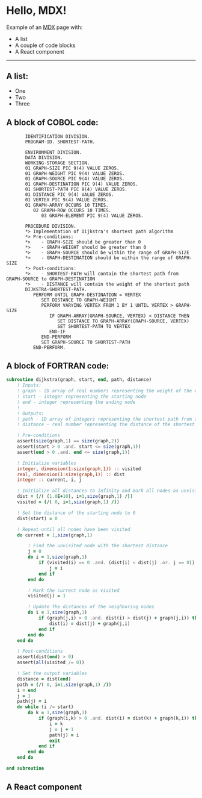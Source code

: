 
# Hello, MDX!

Example of an [MDX](https://mdxjs.com) page with:

- A list
- A couple of code blocks
- A React component

---

## A list:

- One
- Two
- Three

## A block of COBOL code:

```cobol
       IDENTIFICATION DIVISION.
       PROGRAM-ID. SHORTEST-PATH.

       ENVIRONMENT DIVISION.
       DATA DIVISION.
       WORKING-STORAGE SECTION.
       01 GRAPH-SIZE PIC 9(4) VALUE ZEROS.
       01 GRAPH-WEIGHT PIC 9(4) VALUE ZEROS.
       01 GRAPH-SOURCE PIC 9(4) VALUE ZEROS.
       01 GRAPH-DESTINATION PIC 9(4) VALUE ZEROS.
       01 SHORTEST-PATH PIC 9(4) VALUE ZEROS.
       01 DISTANCE PIC 9(4) VALUE ZEROS.
       01 VERTEX PIC 9(4) VALUE ZEROS.
       01 GRAPH-ARRAY OCCURS 10 TIMES.
          02 GRAPH-ROW OCCURS 10 TIMES.
             03 GRAPH-ELEMENT PIC 9(4) VALUE ZEROS.

       PROCEDURE DIVISION.
       *> Implementation of Dijkstra's shortest path algorithm
       *> Pre-conditions:
       *>    - GRAPH-SIZE should be greater than 0
       *>    - GRAPH-WEIGHT should be greater than 0
       *>    - GRAPH-SOURCE should be within the range of GRAPH-SIZE
       *>    - GRAPH-DESTINATION should be within the range of GRAPH-SIZE
       *> Post-conditions:
       *>    - SHORTEST-PATH will contain the shortest path from GRAPH-SOURCE to GRAPH-DESTINATION
       *>    - DISTANCE will contain the weight of the shortest path
       DIJKSTRA-SHORTEST-PATH.
          PERFORM UNTIL GRAPH-DESTINATION = VERTEX
             SET DISTANCE TO GRAPH-WEIGHT
             PERFORM VARYING VERTEX FROM 1 BY 1 UNTIL VERTEX > GRAPH-SIZE
                IF GRAPH-ARRAY(GRAPH-SOURCE, VERTEX) < DISTANCE THEN
                   SET DISTANCE TO GRAPH-ARRAY(GRAPH-SOURCE, VERTEX)
                   SET SHORTEST-PATH TO VERTEX
                END-IF
             END-PERFORM
             SET GRAPH-SOURCE TO SHORTEST-PATH
          END-PERFORM.
```

## A block of FORTRAN code:

```fortran
subroutine dijkstra(graph, start, end, path, distance)
    ! Inputs:
    ! graph - 2D array of real numbers representing the weight of the edges between nodes
    ! start - integer representing the starting node
    ! end - integer representing the ending node
    !
    ! Outputs:
    ! path - 1D array of integers representing the shortest path from start to end
    ! distance - real number representing the distance of the shortest path

    ! Pre-conditions
    assert(size(graph,1) == size(graph,2))
    assert(start > 0 .and. start <= size(graph,1))
    assert(end > 0 .and. end <= size(graph,1))

    ! Initialize variables
    integer, dimension(1:size(graph,1)) :: visited
    real, dimension(1:size(graph,1)) :: dist
    integer :: current, i, j

    ! Initialize all distances to infinity and mark all nodes as unvisited
    dist = (/( (1.0E+10), i=1,size(graph,1) /))
    visited = (/( 0, i=1,size(graph,1) /))

    ! Set the distance of the starting node to 0
    dist(start) = 0

    ! Repeat until all nodes have been visited
    do current = 1,size(graph,1)

        ! Find the unvisited node with the shortest distance
        j = 0
        do i = 1,size(graph,1)
            if (visited(i) == 0 .and. (dist(i) < dist(j) .or. j == 0)) then
                j = i
            end if
        end do

        ! Mark the current node as visited
        visited(j) = 1

        ! Update the distances of the neighboring nodes
        do i = 1,size(graph,1)
            if (graph(j,i) > 0 .and. dist(i) > dist(j) + graph(j,i)) then
                dist(i) = dist(j) + graph(j,i)
            end if
        end do
    end do

    ! Post-conditions
    assert(dist(end) > 0)
    assert(all(visited /= 0))

    ! Set the output variables
    distance = dist(end)
    path = (/( 0, i=1,size(graph,1) /))
    i = end
    j = 1
    path(j) = i
    do while (i /= start)
        do k = 1,size(graph,1)
            if (graph(i,k) > 0 .and. dist(i) = dist(k) + graph(k,i)) then
                i = k
                j = j + 1
                path(j) = i
                exit
            end if
        end do
    end do

end subroutine
```

## A React component

<HelloWorld name="Stranger" />
